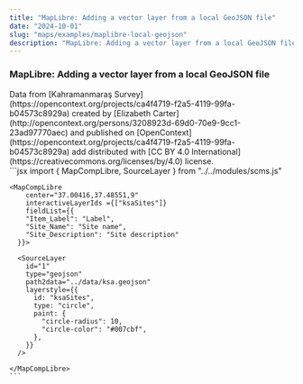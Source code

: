 ```yaml
---
title: "MapLibre: Adding a vector layer from a local GeoJSON file"
date: "2024-10-01"
slug: "maps/examples/maplibre-local-geojson"
description: "MapLibre: Adding a vector layer from a local GeoJSON file"
---
```



### MapLibre: Adding a vector layer from a local GeoJSON file

<div className="row mt-3 mb-5 border-top border-bottom py-3">
    <div className="col-6">
    <MapCompLibre 
      center="37.00416,37.48551,9"
      interactiveLayerIds={["ksaSites"]}
      fieldList={{
        "Item_Label": "Label",
        "Site_Name": "Site name",
        "Site_Description": "Site description"
      }}
    >
      <SourceLayer
        id="1"
        type="geojson"
        path2data="../data/ksa.geojson"
        layerstyle={{
          id: "ksaSites",
          type: "circle",
          paint: {
            "circle-radius": 10,
            "circle-color": "#007cbf",
          },
        }}
      />
    </MapCompLibre>
    Data from [Kahramanmaraş Survey](https://opencontext.org/projects/ca4f4719-f2a5-4119-99fa-b04573c8929a) created by [Elizabeth Carter](http://opencontext.org/persons/3208923d-69d0-70e9-9cc1-23ad97770aec) and published on [OpenContext](https://opencontext.org/projects/ca4f4719-f2a5-4119-99fa-b04573c8929a) add distributed with [CC BY 4.0 International](https://creativecommons.org/licenses/by/4.0) license.
  </div>
  <div className="col-6">
    ```jsx
    import {
      MapCompLibre,
      SourceLayer
    } from "../../modules/scms.js"

    <MapCompLibre
        center="37.00416,37.48551,9"
        interactiveLayerIds ={["ksaSites"]}
        fieldList={{
        "Item_Label": "Label",
        "Site_Name": "Site name",
        "Site_Description": "Site description"
      }}>

      <SourceLayer
        id="1"
        type="geojson"
        path2data="../data/ksa.geojson"
        layerstyle={{
          id: "ksaSites",
          type: "circle",
          paint: {
            "circle-radius": 10,
            "circle-color": "#007cbf",
          },
        }}
      />

    </MapCompLibre>
    ```

  </div>
</div>
